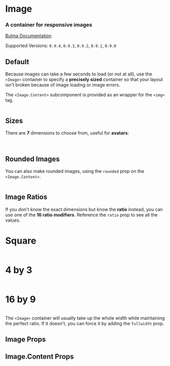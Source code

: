 

<Meta title="Elements/Image" component={Image} />

# Image

### A container for **responsive images**

[Bulma Documentation](https://bulma.io/documentation/elements/image/)

Supported Versions: `0.9.4`, `0.9.3`, `0.9.2`, `0.9.1`, `0.9.0`

## Default

Because images can take a few seconds to load (or not at all), use the `<Image>` container to specify a **precisely sized** container so that your layout isn't broken because of image loading or image errors.

The `<Image.Content>` subcomponent is provided as an wrapper for the `<img>` tag.

<Canvas>
  <Story name="Default">
    <Image size="128x128">
      <Image.Content src="https://bulma.io/images/placeholders/128x128.png" />
    </Image>
  </Story>
</Canvas>

## Sizes

There are **7** dimensions to choose from, useful for **avatars**:

<Canvas>
  <Story name="Sizes">
    <React.Fragment>
      <Block>
        <Image size="16x16">
          <Image.Content src="https://bulma.io/images/placeholders/16x16.png" />
        </Image>
      </Block>
      <Block>
        <Image size="24x24">
          <Image.Content src="https://bulma.io/images/placeholders/24x24.png" />
        </Image>
      </Block>
      <Block>
        <Image size="32x32">
          <Image.Content src="https://bulma.io/images/placeholders/32x32.png" />
        </Image>
      </Block>
      <Block>
        <Image size="48x48">
          <Image.Content src="https://bulma.io/images/placeholders/48x48.png" />
        </Image>
      </Block>
      <Block>
        <Image size="64x64">
          <Image.Content src="https://bulma.io/images/placeholders/64x64.png" />
        </Image>
      </Block>
      <Block>
        <Image size="96x96">
          <Image.Content src="https://bulma.io/images/placeholders/96x96.png" />
        </Image>
      </Block>
      <Block>
        <Image size="128x128">
          <Image.Content src="https://bulma.io/images/placeholders/128x128.png" />
        </Image>
      </Block>
    </React.Fragment>
  </Story>
</Canvas>

## Rounded Images

You can also make rounded images, using the `rounded` prop on the `<Image.Content>`.

<Canvas>
  <Story name="Rounded">
    <Image size="128x128">
      <Image.Content src="https://bulma.io/images/placeholders/128x128.png" rounded />
    </Image>
  </Story>
</Canvas>

## Image Ratios

If you don't know the exact dimensions but know the **ratio** instead, you can use one of the **16 ratio modifiers**. Reference the `ratio` prop to see all the values.

<Canvas>
  <Story name="Ratios">
    <React.Fragment>
      <Block style={{ maxWidth: '240px' }}>
        <h1>Square</h1>
        <Image ratio="square">
          <Image.Content src="https://bulma.io/images/placeholders/480x480.png" />
        </Image>
      </Block>
      <Block style={{ maxWidth: '240px' }}>
        <h1>4 by 3</h1>
        <Image ratio="4by3">
          <Image.Content src="https://bulma.io/images/placeholders/640x480.png" />
        </Image>
      </Block>
      <Block style={{ maxWidth: '240px' }}>
        <h1>16 by 9</h1>
        <Image ratio="16by9">
          <Image.Content src="https://bulma.io/images/placeholders/640x360.png" />
        </Image>
      </Block>
    </React.Fragment>
  </Story>
</Canvas>

The `<Image>` container will usually take up the whole width while maintaining the perfect ratio.
If it doesn't, you can force it by adding the `fullwidth` prop.

## Image Props

<ArgsTable of={Image} />

## Image.Content Props

<ArgsTable of={Image.Content} />
